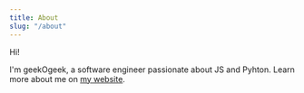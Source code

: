 ```yaml
---
title: About
slug: "/about"
---
```


Hi!

I'm geekOgeek, a software engineer passionate about JS and Pyhton. Learn more about me on [my website](https://arjunsisodia.netlify.app/).
